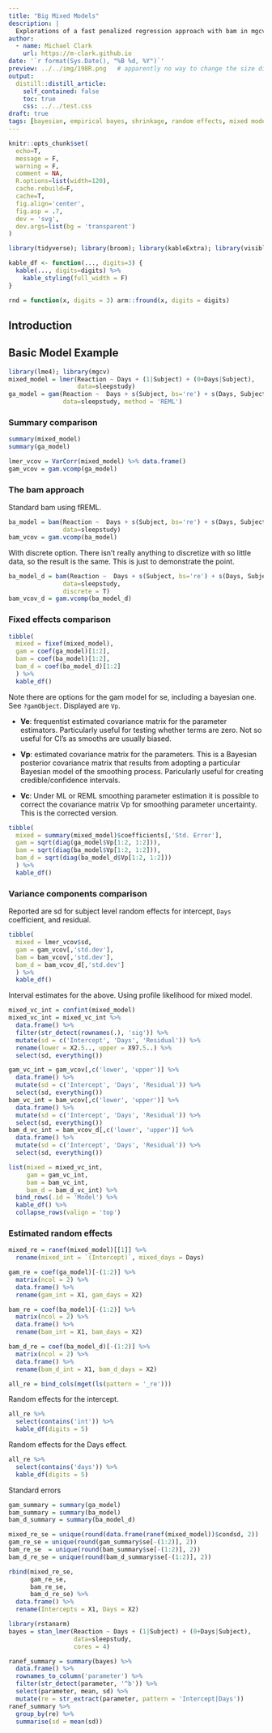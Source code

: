 ```yaml
---
title: "Big Mixed Models"
description: |
  Explorations of a fast penalized regression approach with bam in mgcv
author:
  - name: Michael Clark
    url: https://m-clark.github.io
date: '`r format(Sys.Date(), "%B %d, %Y")`'
preview: ../../img/198R.png   # apparently no way to change the size displayed via css (ignored) or file (stretched)
output:
  distill::distill_article:
    self_contained: false
    toc: true
    css: ../../test.css
draft: true
tags: [bayesian, empirical bayes, shrinkage, random effects, mixed models]
---
```


```r
knitr::opts_chunk$set(
  echo=T, 
  message = F, 
  warning = F, 
  comment = NA,
  R.options=list(width=120), 
  cache.rebuild=F, 
  cache=T,
  fig.align='center', 
  fig.asp = .7,
  dev = 'svg', 
  dev.args=list(bg = 'transparent')
)

library(tidyverse); library(broom); library(kableExtra); library(visibly)

kable_df <- function(..., digits=3) {
  kable(..., digits=digits) %>% 
    kable_styling(full_width = F)
}

rnd = function(x, digits = 3) arm::fround(x, digits = digits)
```

## Introduction


## Basic Model Example


```r
library(lme4); library(mgcv)
mixed_model = lmer(Reaction ~ Days + (1|Subject) + (0+Days|Subject), 
                   data=sleepstudy)
ga_model = gam(Reaction ~  Days + s(Subject, bs='re') + s(Days, Subject, bs='re'), 
               data=sleepstudy, method = 'REML')
```

### Summary comparison

```r
summary(mixed_model)
summary(ga_model)

lmer_vcov = VarCorr(mixed_model) %>% data.frame()
gam_vcov = gam.vcomp(ga_model)
```

### The bam approach 

Standard bam using fREML.

```r
ba_model = bam(Reaction ~  Days + s(Subject, bs='re') + s(Days, Subject, bs='re'), 
               data=sleepstudy)
bam_vcov = gam.vcomp(ba_model)
```

With discrete option.  There isn't really anything to discretize with so little data, so the result is the same. This is just to demonstrate the point.

```r
ba_model_d = bam(Reaction ~  Days + s(Subject, bs='re') + s(Days, Subject, bs='re'), 
               data=sleepstudy,
               discrete = T)
bam_vcov_d = gam.vcomp(ba_model_d)
```

### Fixed effects comparison

```r
tibble(
  mixed = fixef(mixed_model),
  gam = coef(ga_model)[1:2],
  bam = coef(ba_model)[1:2],
  bam_d = coef(ba_model_d)[1:2]
  ) %>% 
  kable_df()
```

Note there are options for the gam model for se, including a bayesian one.  See `?gamObject`.  Displayed are `Vp`.

- **Ve**: frequentist estimated covariance matrix for the parameter estimators. Particularly useful for testing whether terms are zero. Not so useful for CI's as smooths are usually biased.

- **Vp**: estimated covariance matrix for the parameters. This is a Bayesian posterior covariance matrix that results from adopting a particular Bayesian model of the smoothing process. Paricularly useful for creating credible/confidence intervals.

- **Vc**: Under ML or REML smoothing parameter estimation it is possible to correct the covariance matrix Vp for smoothing parameter uncertainty. This is the corrected version.

```r
tibble(
  mixed = summary(mixed_model)$coefficients[,'Std. Error'],
  gam = sqrt(diag(ga_model$Vp[1:2, 1:2])),
  bam = sqrt(diag(ba_model$Vp[1:2, 1:2])),
  bam_d = sqrt(diag(ba_model_d$Vp[1:2, 1:2]))
  ) %>% 
  kable_df()
```

### Variance components comparison

Reported are sd for subject level random effects for intercept, `Days` coefficient, and residual.

```r
tibble(
  mixed = lmer_vcov$sd,
  gam = gam_vcov[,'std.dev'],
  bam = bam_vcov[,'std.dev'],
  bam_d = bam_vcov_d[,'std.dev']
  ) %>% 
  kable_df()
```


Interval estimates for the above.  Using profile likelihood for mixed model.


```r
mixed_vc_int = confint(mixed_model)
mixed_vc_int = mixed_vc_int %>% 
  data.frame() %>% 
  filter(str_detect(rownames(.), 'sig')) %>% 
  mutate(sd = c('Intercept', 'Days', 'Residual')) %>% 
  rename(lower = X2.5.., upper = X97.5..) %>% 
  select(sd, everything())

gam_vc_int = gam_vcov[,c('lower', 'upper')] %>% 
  data.frame() %>% 
  mutate(sd = c('Intercept', 'Days', 'Residual')) %>% 
  select(sd, everything())
bam_vc_int = bam_vcov[,c('lower', 'upper')] %>% 
  data.frame() %>% 
  mutate(sd = c('Intercept', 'Days', 'Residual')) %>% 
  select(sd, everything())
bam_d_vc_int = bam_vcov_d[,c('lower', 'upper')] %>% 
  data.frame() %>% 
  mutate(sd = c('Intercept', 'Days', 'Residual')) %>% 
  select(sd, everything())

```

```r
list(mixed = mixed_vc_int,
     gam = gam_vc_int,
     bam = bam_vc_int,
     bam_d = bam_d_vc_int) %>% 
  bind_rows(.id = 'Model') %>% 
  kable_df() %>% 
  collapse_rows(valign = 'top')
```


### Estimated random effects


```r
mixed_re = ranef(mixed_model)[[1]] %>% 
  rename(mixed_int = `(Intercept)`, mixed_days = Days)

gam_re = coef(ga_model)[-(1:2)] %>% 
  matrix(ncol = 2) %>% 
  data.frame() %>% 
  rename(gam_int = X1, gam_days = X2)

bam_re = coef(ba_model)[-(1:2)] %>% 
  matrix(ncol = 2) %>% 
  data.frame() %>% 
  rename(bam_int = X1, bam_days = X2)

bam_d_re = coef(ba_model_d)[-(1:2)] %>% 
  matrix(ncol = 2) %>% 
  data.frame() %>% 
  rename(bam_d_int = X1, bam_d_days = X2)

all_re = bind_cols(mget(ls(pattern = '_re')))
```

Random effects for the intercept.

```r
all_re %>% 
  select(contains('int')) %>% 
  kable_df(digits = 5)
```


Random effects for the Days effect.

```r
all_re %>% 
  select(contains('days')) %>% 
  kable_df(digits = 5)
```

Standard errors

```r
gam_summary = summary(ga_model)
bam_summary = summary(ba_model)
bam_d_summary = summary(ba_model_d)

mixed_re_se = unique(round(data.frame(ranef(mixed_model))$condsd, 2))
gam_re_se = unique(round(gam_summary$se[-(1:2)], 2))
bam_re_se  = unique(round(bam_summary$se[-(1:2)], 2))
bam_d_re_se = unique(round(bam_d_summary$se[-(1:2)], 2))

rbind(mixed_re_se,
      gam_re_se,
      bam_re_se,
      bam_d_re_se) %>% 
  data.frame() %>% 
  rename(Intercepts = X1, Days = X2)


```

```r
library(rstanarm)
bayes = stan_lmer(Reaction ~ Days + (1|Subject) + (0+Days|Subject), 
                  data=sleepstudy,
                  cores = 4)

ranef_summary = summary(bayes) %>% 
  data.frame() %>% 
  rownames_to_column('parameter') %>% 
  filter(str_detect(parameter, '^b')) %>% 
  select(parameter, mean, sd) %>% 
  mutate(re = str_extract(parameter, pattern = 'Intercept|Days'))
ranef_summary %>% 
  group_by(re) %>% 
  summarise(sd = mean(sd))
  
```



